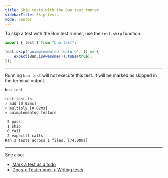 ```yaml
---
title: Skip tests with the Bun test runner
sidebarTitle: Skip tests
mode: center
---
```


To skip a test with the Bun test runner, use the `test.skip` function.

```ts test.ts icon="/icons/typescript.svg"
import { test } from "bun:test";

test.skip("unimplemented feature", () => {
	expect(Bun.isAwesome()).toBe(true);
});
```

---

Running `bun test` will not execute this test. It will be marked as skipped in the terminal output.

```sh terminal icon="terminal"
bun test
```

```txt
test.test.ts:
✓ add [0.03ms]
✓ multiply [0.02ms]
» unimplemented feature

 2 pass
 1 skip
 0 fail
 2 expect() calls
Ran 3 tests across 1 files. [74.00ms]
```

---

See also:

- [Mark a test as a todo](/guides/test/todo-tests)
- [Docs > Test runner > Writing tests](https://bun.sh/docs/test/writing)
